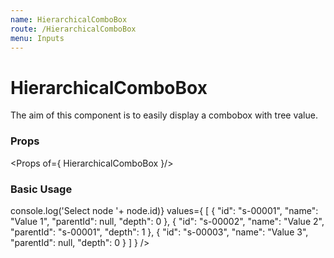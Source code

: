 ```yaml
---
name: HierarchicalComboBox
route: /HierarchicalComboBox
menu: Inputs
---
```



# HierarchicalComboBox

The aim of this component is to easily display a combobox with tree value.

### Props

<Props of={ HierarchicalComboBox }/>

### Basic Usage
<Playground>
      <HierarchicalComboBox
            handleChange={(event,node) => console.log('Select node '+ node.id)}
            values={
                 [
                     {
                       "id": "s-00001",
                       "name": "Value 1",
                       "parentId": null,
                       "depth": 0
                     },
                     {
                       "id": "s-00002",
                       "name": "Value 2",
                       "parentId": "s-00001",
                       "depth": 1
                     },
                     {
                       "id": "s-00003",
                       "name": "Value 3",
                       "parentId": null,
                       "depth": 0
                     }
                 ]
            }
      />
</Playground>


